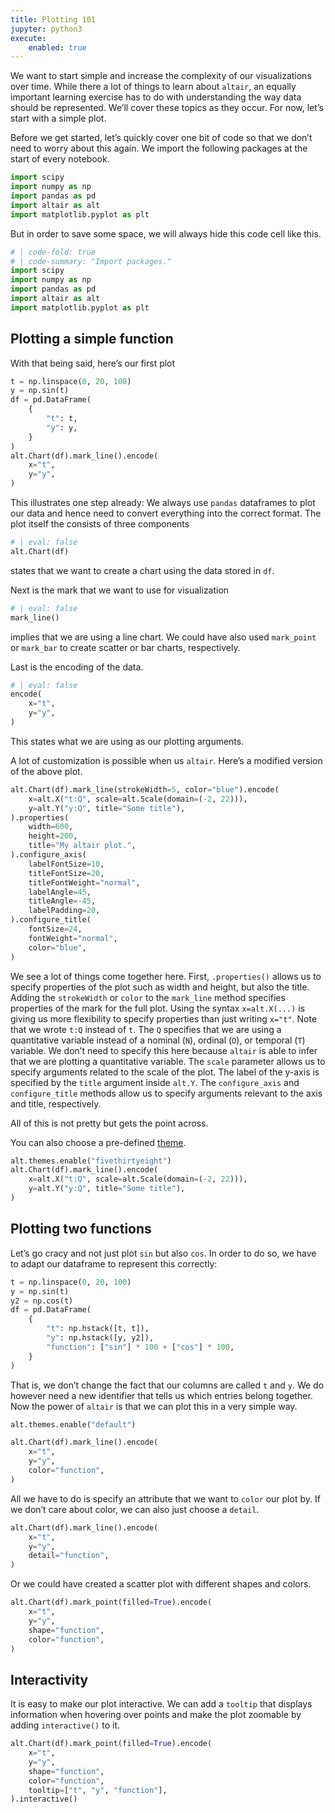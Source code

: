 ```yaml
---
title: Plotting 101
jupyter: python3
execute:
    enabled: true
---
```


We want to start simple and increase the complexity of our visualizations over time.
While there a lot of things to learn about `altair`, an equally important learning exercise has to do with understanding the way data should be represented.
We'll cover these topics as they occur. For now, let's start with a simple plot.

Before we get started, let's quickly cover one bit of code so that we don't need to worry about this again. We import the following packages at the start of every notebook.

```python
import scipy
import numpy as np
import pandas as pd
import altair as alt
import matplotlib.pyplot as plt

```
But in order to save some space, we will always hide this code cell like this.
```python
# | code-fold: true
# | code-summary: "Import packages."
import scipy
import numpy as np
import pandas as pd
import altair as alt
import matplotlib.pyplot as plt

```

## Plotting a simple function

With that being said, here's our first plot
```python
t = np.linspace(0, 20, 100)
y = np.sin(t)
df = pd.DataFrame(
    {
        "t": t,
        "y": y,
    }
)
alt.Chart(df).mark_line().encode(
    x="t",
    y="y",
)

```
This illustrates one step already: We always use `pandas` dataframes to plot our data and hence need to convert everything into the correct format. The plot itself the consists of three components
```python
# | eval: false
alt.Chart(df)
```
states that we want to create a chart using the data stored in `df`.

Next is the mark that we want to use for visualization
```python
# | eval: false
mark_line()
```
implies that we are using a line chart. We could have also used `mark_point` or `mark_bar` to create scatter or bar charts, respectively.

Last is the encoding of the data.
```python
# | eval: false
encode(
    x="t",
    y="y",
)
```
This states  what we are using as our plotting arguments.

A lot of customization is possible when us `altair`. Here's a modified version of the above plot.
```python
alt.Chart(df).mark_line(strokeWidth=5, color="blue").encode(
    x=alt.X("t:Q", scale=alt.Scale(domain=(-2, 22))),
    y=alt.Y("y:Q", title="Some title"),
).properties(
    width=600,
    height=200,
    title="My altair plot.",
).configure_axis(
    labelFontSize=10,
    titleFontSize=20,
    titleFontWeight="normal",
    labelAngle=45,
    titleAngle=-45,
    labelPadding=20,
).configure_title(
    fontSize=24,
    fontWeight="normal",
    color="blue",
)

```
We see a lot of things come together here. First, `.properties()` allows us to specify
properties of the plot such as width and height, but also the title.
Adding the `strokeWidth` or `color` to the `mark_line` method specifies properties of the mark for the full plot.
Using the syntax `x=alt.X(...)` is giving us more flexibility to specify properties than just writing `x="t"`.
Note that we wrote `t:Q` instead of `t`. The `Q` specifies that we are using a quantitative variable instead of a
nominal (`N`), ordinal (`O`), or temporal (`T`) variable. We don't need to specify this here because `altair` is able
to infer that we are plotting a quantitative variable. The `scale` parameter allows us to specify arguments related to the scale of the plot. The label of the y-axis is specified by the `title` argument inside `alt.Y`. The `configure_axis` and `configure_title` methods allow us to specify arguments relevant to the axis and title, respectively.

All of this is not pretty but gets the point across.

You can also choose a pre-defined [theme](https://github.com/vega/vega-themes/).

```python
alt.themes.enable("fivethirtyeight")
alt.Chart(df).mark_line().encode(
    x=alt.X("t:Q", scale=alt.Scale(domain=(-2, 22))),
    y=alt.Y("y:Q", title="Some title"),
)
```


## Plotting two functions

Let's go cracy and not just plot `sin` but also `cos`. In order to do so, we have to adapt our dataframe to represent this correctly:
```python
t = np.linspace(0, 20, 100)
y = np.sin(t)
y2 = np.cos(t)
df = pd.DataFrame(
    {
        "t": np.hstack([t, t]),
        "y": np.hstack([y, y2]),
        "function": ["sin"] * 100 + ["cos"] * 100,
    }
)
```
That is, we don't change the fact that our columns are called `t` and `y`. We do however need a new identifier that tells us which entries belong together. Now the power of `altair` is that we can plot this in a very simple way.
```python
alt.themes.enable("default")

alt.Chart(df).mark_line().encode(
    x="t",
    y="y",
    color="function",
)
```
All we have to do is specify an attribute that we want to `color` our plot by.
If we don't care about color, we can also just choose a `detail`.
```python
alt.Chart(df).mark_line().encode(
    x="t",
    y="y",
    detail="function",
)
```
Or we could have created a scatter plot with different shapes and colors.
```python
alt.Chart(df).mark_point(filled=True).encode(
    x="t",
    y="y",
    shape="function",
    color="function",
)
```

## Interactivity
It is easy to make our plot interactive. We can add a `tooltip` that displays information
when hovering over points and make the plot zoomable by adding `interactive()` to it.
```python
alt.Chart(df).mark_point(filled=True).encode(
    x="t",
    y="y",
    shape="function",
    color="function",
    tooltip=["t", "y", "function"],
).interactive()
```
